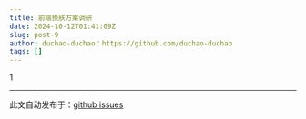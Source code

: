 ```yaml
---
title: 前端换肤方案调研
date: 2024-10-12T01:41:09Z
slug: post-9
author: duchao-duchao：https://github.com/duchao-duchao
tags: []
---
```


1

---
此文自动发布于：<a href="https://github.com/duchao-duchao/dc-blog/issues/9" target="_blank">github issues</a>
